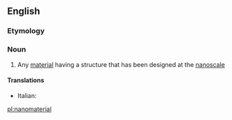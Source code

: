 {{also|Nanomaterial}}
==English==

===Etymology===
{{prefix|nano|material|lang=en}}

===Noun===
{{en-noun}}

# Any [[material]] having a structure that has been designed at the [[nanoscale]]

====Translations====
{{trans-top}}
* Italian: {{t|it|nanomateriale|m}}
{{trans-mid}}
{{trans-bottom}}

[[pl:nanomaterial]]